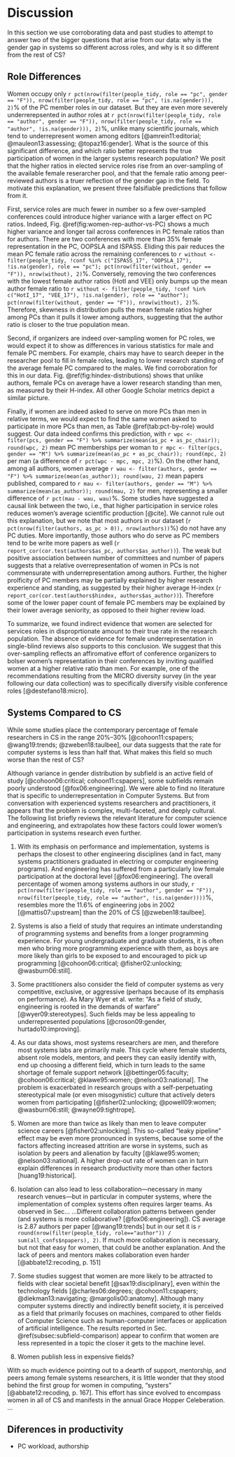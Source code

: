 # Discussion {#sec:discussion}

In this section we use corroborating data and past studies to attempt to answer two of the bigger questions that arise from our data: why is the gender gap  in systems so different across roles, and why is it so different from the rest of CS?

## Role Differences

Women occupy only
`r pct(nrow(filter(people_tidy, role == "pc", gender == "F")), nrow(filter(people_tidy, role == "pc", !is.na(gender))), 2)`%
of the PC member roles in our dataset. But they are even more severely underrerepsented in author roles at
`r pct(nrow(filter(people_tidy, role == "author", gender == "F")), nrow(filter(people_tidy, role == "author", !is.na(gender))), 2)`%,
unlike many scientific journals, which tend to underrepresent women among editors [@amrein11:editorial; @mauleon13:assessing; @topaz16:gender]. What is the source of this significant difference, and which ratio better represents the true participation of women in the larger systems research population? We posit that the higher ratios in elected service roles rise from an over-sampling of the available female reserarcher pool, and that the female ratio among peer-reviewed authors is a truer reflection of the gender gap in the field. To motivate this explanation, we present three falsifiable predictions that follow from it.

First, service roles are much fewer in number so a few over-sampled conferences could introduce higher variance with a larger effect on PC ratios. Indeed, Fig. \@ref(fig:women-rep-author-vs-PC) shows a much higher variance and longer tail across conferences in PC female ratios than for authors. There are two conferences with more than 35% female representation in the PC, OOPSLA and ISPASS. Eliding this pair reduces the mean PC female ratio across the remaining conferences to
`r without <- filter(people_tidy, !conf %in% c("ISPASS_17", "OOPSLA_17"), !is.na(gender), role == "pc"); pct(nrow(filter(without, gender == "F")), nrow(without), 2)`%.
Conversely, removing the two conferences with the lowest female author ratios (HotI and VEE) only bumps up the mean author female ratio to
`r without <- filter(people_tidy, !conf %in% c("HotI_17", "VEE_17"), !is.na(gender), role == "author"); pct(nrow(filter(without, gender == "F")), nrow(without), 2)`%.
Therefore, skewness in distribution pulls the mean female ratios higher among PCs than it pulls it lower among authors, suggesting that the author ratio is closer to the true population mean.

Second, if organizers are indeed over-sampling women for PC roles, we would expect it to show as differences in various statistics for male and female PC members. For example, chairs may have to search deeper in the researcher pool to fill in female roles, leading to lower research standing of the average female PC compared to the males. We find corroboration for this in our data. Fig. \@ref(fig:hindex-distributions) shows that unlike authors, female PCs on average have a lower research standing than men, as measured by their H-index. All other Google Scholar metrics depict a similar picture.

Finally, if women are indeed asked to serve on more PCs than men in relative terms, we would expect to find the same women asked to participate in more PCs than men, as Table \@ref(tab:pct-by-role) would suggest. Our data indeed confirms this prediction, with
`r wpc <- filter(pcs, gender == "F") %>% summarize(mean(as_pc + as_pc_chair)); round(wpc, 2)`
mean PC memberships per woman to
`r mpc <- filter(pcs, gender == "M") %>% summarize(mean(as_pc + as_pc_chair)); round(mpc, 2)`
per man (a difference of `r pct(wpc - mpc, mpc, 2)`%). On the other hand, among all authors, women average
`r wau <- filter(authors, gender == "F") %>% summarize(mean(as_author)); round(wau, 2)`
mean papers published, compared to
`r mau <- filter(authors, gender == "M") %>% summarize(mean(as_author)); round(mau, 2)`
for men, representing a smaller difference of `r pct(mau - wau, wau)`%. Some studies have suggested a causal link between the two, i.e., that higher participation in service roles reduces women's average scientific production [@cite]. We cannot rule out this explanation, but we note that most authors in our dataset
(`r pct(nrow(filter(authors, as_pc > 0)), nrow(authors))`%)
do not have any PC duties. More importantly, those authors who do serve as PC members tend to be write more papers as well
(`r report_cor(cor.test(authors$as_pc, authors$as_author))`).
The weak but positive association between number of committees and number of papers suggests that a relative overrepresentation of women in PCs is not commensurate with underrepresentation among authors. Further, the higher prolficity of PC members may be partially explained by higher research experience and standing, as suggested by their higher average H-index
(`r report_cor(cor.test(authors$hindex, authors$as_author))`).
Therefore some of the lower paper count of female PC members may be explained by their lower average seniority, as opposed to their higher review load.

To summarize, we found indirect evidence that women are selected for services roles in disproprtionate amount to their true rate in the research population. The absence of evidence for female underrepresentation in single-blind reviews also supports to this conclusion. We suggest that this over-sampling reflects an affiromative effort of conference organizers to bolser women's representation in their conferences by inviting qualified women at a higher relative ratio than men. For example, one of the recommendations resulting from the MICRO diversity survey (in the year following our data collection) was to specifically diversify visible conference roles [@destefano18:micro].


## Systems Compared to CS

While some studies place the contemporary percentage of female researchers in CS in the range 20%--30% [@cohoon11:cspapers; @wang19:trends; @zweben18:taulbee], our data suggests that the rate for computer systems is less than half that. What makes this field so much worse than the rest of CS?

Although variance in gender distribution by subfield is an active field of study [@cohoon06:critical; cohoon11:cspapers], some subfields remain poorly understood [@fox06:engineering]. We were able to find no literature that is specific to underrepresentation in Computer Systems. But from conversation with experienced systems researchers and practitioners, it appears that the problem is complex, multi-faceted, and deeply cultural. The following list briefly reviews the relevant literature for computer science and engineering, and extrapolates how these factors could lower women's participation in systems research even further.

1) With its emphasis on performance and implementation, systems is perhaps the closest to other engineering disciplines (and in fact, many systems practitioners graduated in electring or computer engineering programs). And engineering has suffered from a particularly low female participation at the doctoral level [@fox06:engineering]. The overall percentage of women among systems authors in our study,
`r pct(nrow(filter(people_tidy, role == "author", gender == "F")), nrow(filter(people_tidy, role == "author", !is.na(gender))))`%,
resembles more the 11.6% of engineering jobs in 2002 [@mattis07:upstream] than the 20% of CS [@zweben18:taulbee].

2) Systems is also a field of study that requires an intimate understanding of programming systems and benefits from a longer programming experience. For young undergraduate and graduate students, it is often men who bring more programming experience with them, as boys are more likely than girls to be exposed to and encouraged to pick up programming [@cohoon06:critical; @fisher02:unlocking; @wasburn06:still].

3) Some practitioners also consider the field of computer systems as very competitive, exclusive, or aggressive (perhaps because of its emphasis on performance). As Mary Wyer et al. write: "As a field of study, engineering is rooted in the demands of warfare" [@wyer09:stereotypes]. Such fields may be less appealing to underrepresented populations [@croson09:gender, hurtado10:improving].

4) As our data shows, most systems researchers are men, and therefore most systems labs are primarily male. This cycle where female students, absent role models, mentors, and peers they can easily identify with, end up choosing a different field, which in turn leads to the same shortage of female support network [@bettinger05:faculty; @cohoon06:critical; @klawe95:women; @nelson03:national]. The problem is exacerbated in research groups with a self-perpetuating stereotypical male (or even misogynistic) culture that actively deters women from participating [@fisher02:unlocking; @powell09:women; @wasburn06:still; @wayne09:tightrope].

5) Women are more than twice as likely than men to leave computer science careers [@fisher02:unlocking]. This so-called "leaky pipeline" effect may be even more pronounced in systems, because some of the factors affecting increased attrition are worse in systems, such as isolation by peers and alienation by faculty [@klawe95:women; @nelson03:national]. A higher drop-out rate of women can in turn explain differences in research productivity more than other factors [huang19:historical].

6) Isolation can also lead to less collaboration---necessary in many research venues---but in particular in computer systems, where the implementation of complex systems often requires larger teams. As observed in Sec... ...Different collaboration patterns between gender (and systems is more collaborative? [@fox06:engineering]). CS average is 2.87 authors per paper [@wang19:trends] but in our set it is
`r round(nrow(filter(people_tidy, role=="author")) / sum(all_confs$npapers), 2)`.
If much more collaboration is necessary, but not that easy for women, that could be another explanation. And the lack of peers and mentors makes collaboration even harder [@abbate12:recoding, p. 151]

7) Some studies suggest that women are more likely to be attracted to fields with clear societal benefit [@sax19:disciplinary], even within the technology fields [@charles06:degrees; @cohoon11:cspapers; @diekman13:navigating; @margolis00:anatomy]. Although many computer systems directly and indirectly benefit society, it is perceived as a field that primarily focuses on machines, compared to other fields of Computer Science such as human-computer interfaces or application of artificial intelligence. The results reported in Sec. \@ref(subsec:subfield-comparison) appear to confirm that women are less represented in a topic the closer it gets to the machine level.

8) Women publish less in expensive fields?

With so much evidence pointing out to a dearth of support, mentorship, and peers among female systems researchers, it is little wonder that they stood behind the first group for women in computing, "systers" [@abbate12:recoding, p. 167]. This effort has since evolved to encompass women in all of CS and manifests in the annual Grace Hopper Celeberation. ...

## Diferences in productivity

- PC workload, authorship

